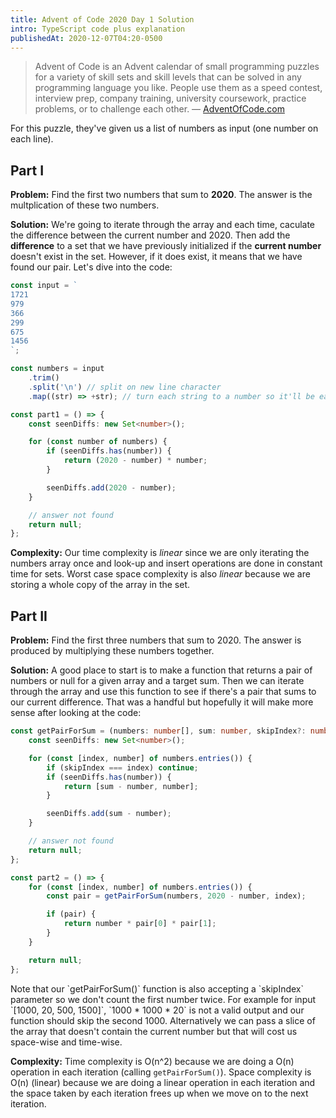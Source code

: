 ```yaml
---
title: Advent of Code 2020 Day 1 Solution
intro: TypeScript code plus explanation
publishedAt: 2020-12-07T04:20-0500
---
```


> Advent of Code is an Advent calendar of small programming puzzles for a variety of skill sets and skill levels that can be solved in any programming language you like. People use them as a speed contest, interview prep, company training, university coursework, practice problems, or to challenge each other. &mdash; [AdventOfCode.com](https://adventofcode.com/2020/about)

For this puzzle, they've given us a list of numbers as input (one number on each line).

## Part I

**Problem:** Find the first two numbers that sum to **2020**. The answer is the multplication of these two numbers.

**Solution:** We're going to iterate through the array and each time, caculate the difference between the current number and 2020. Then add the **difference** to a set that we have previously initialized if the **current number** doesn't exist in the set. However, if it does exist, it means that we have found our pair. Let's dive into the code:

```ts
const input = `
1721
979
366
299
675
1456
`;

const numbers = input
	.trim()
	.split('\n') // split on new line character
	.map((str) => +str); // turn each string to a number so it'll be easier to work with

const part1 = () => {
	const seenDiffs: new Set<number>();

	for (const number of numbers) {
		if (seenDiffs.has(number)) {
			return (2020 - number) * number;
		}

		seenDiffs.add(2020 - number);
	}

	// answer not found
	return null;
};
```

**Complexity:** Our time complexity is _linear_ since we are only iterating the numbers array once and look-up and insert operations are done in constant time for sets. Worst case space complexity is also _linear_ because we are storing a whole copy of the array in the set.

## Part II

**Problem:** Find the first three numbers that sum to 2020. The answer is produced by multiplying these numbers together.

**Solution:** A good place to start is to make a function that returns a pair of numbers or null for a given array and a target sum. Then we can iterate through the array and use this function to see if there's a pair that sums to our current difference. That was a handful but hopefully it will make more sense after looking at the code:

```ts
const getPairForSum = (numbers: number[], sum: number, skipIndex?: number) => {
	const seenDiffs: new Set<number>();

	for (const [index, number] of numbers.entries()) {
		if (skipIndex === index) continue;
		if (seenDiffs.has(number)) {
			return [sum - number, number];
		}

		seenDiffs.add(sum - number);
	}

	// answer not found
	return null;
};

const part2 = () => {
	for (const [index, number] of numbers.entries()) {
		const pair = getPairForSum(numbers, 2020 - number, index);

		if (pair) {
			return number * pair[0] * pair[1];
		}
	}

	return null;
};
```

<Note>
	Note that our `getPairForSum()` function is also accepting a `skipIndex` parameter so we don't
	count the first number twice. For example for input `[1000, 20, 500, 1500]`, `1000 * 1000 * 20` is
	not a valid output and our function should skip the second 1000. Alternatively we can pass a slice
	of the array that doesn't contain the current number but that will cost us space-wise and
	time-wise.
</Note>

**Complexity:** Time complexity is O(n^2) because we are doing a O(n) operation in each iteration (calling `getPairForSum()`). Space complexity is O(n) (linear) because we are doing a linear operation in each iteration and the space taken by each iteration frees up when we move on to the next iteration.
